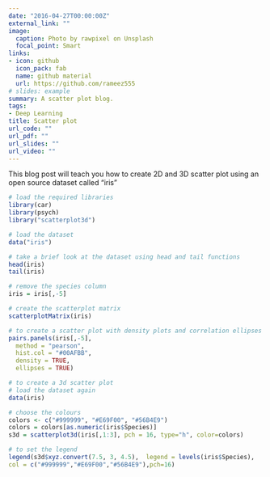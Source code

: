 ```yaml
---
date: "2016-04-27T00:00:00Z"
external_link: ""
image:
  caption: Photo by rawpixel on Unsplash
  focal_point: Smart
links:
- icon: github
  icon_pack: fab
  name: github material
  url: https://github.com/rameez555
# slides: example
summary: A scatter plot blog.
tags:
- Deep Learning
title: Scatter plot
url_code: ""
url_pdf: ""
url_slides: ""
url_video: ""
---
```


This blog post will teach you how to create 2D and 3D scatter plot using an open source dataset called "iris"
```r
# load the required libraries
library(car)
library(psych)
library("scatterplot3d")

# load the dataset
data("iris")

# take a brief look at the dataset using head and tail functions
head(iris)
tail(iris)

# remove the species column
iris = iris[,-5]

# create the scatterplot matrix
scatterplotMatrix(iris)

# to create a scatter plot with density plots and correlation ellipses
pairs.panels(iris[,-5], 
  method = "pearson", 
  hist.col = "#00AFBB", 
  density = TRUE, 
  ellipses = TRUE) 

# to create a 3d scatter plot 
# load the dataset again
data(iris)

# choose the colours
colors <- c("#999999", "#E69F00", "#56B4E9")
colors = colors[as.numeric(iris$Species)]
s3d = scatterplot3d(iris[,1:3], pch = 16, type="h", color=colors) 

# to set the legend
legend(s3d$xyz.convert(7.5, 3, 4.5),  legend = levels(iris$Species), 
col = c("#999999","#E69F00","#56B4E9"),pch=16)

```

